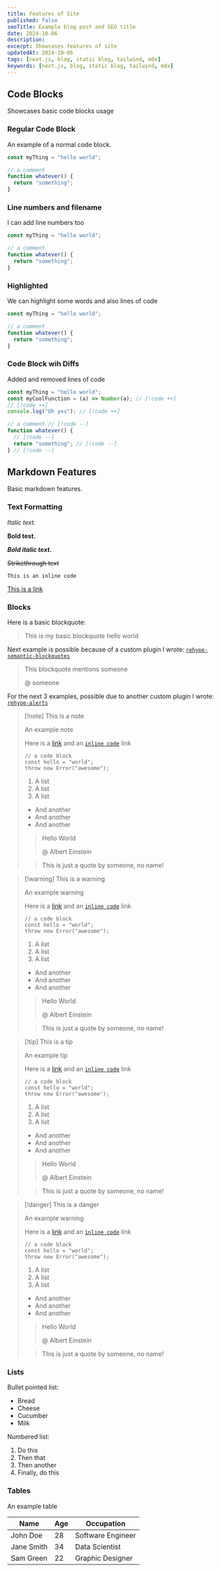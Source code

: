 ```yaml
---
title: Features of Site
published: false
seoTitle: Example blog post and SEO title
date: 2024-10-06
description: 
excerpt: Showcases features of site
updatedAt: 2024-10-06
tags: [next.js, blog, static blog, tailwind, mdx]
keywords: [next.js, blog, static blog, tailwind, mdx]
---
```


## Code Blocks

Showcases basic code blocks usage

### Regular Code Block

An example of a normal code block.

```ts
const myThing = "hello world";

// a comment
function whatever() {
  return "something";
}
```

### Line numbers and filename

I can add line numbers too

```ts title="index.ts" showLineNumbers
const myThing = "hello world";

// a comment
function whatever() {
  return "something";
}
```

### Highlighted

We can highlight some words and also lines of code

```ts {2-4} /const/ /whatever/
const myThing = "hello world";

// a comment
function whatever() {
  return "something";
}
```

### Code Block wih Diffs

Added and removed lines of code

```ts
const myThing = "hello world";
const myCoolFunction = (a) => Number(a); // [!code ++]
// [!code ++]
console.log("Oh yes"); // [!code ++]

// a comment // [!code --]
function whatever() {
  // [!code --]
  return "something"; // [!code --]
} // [!code --]
```

## Markdown Features

Basic markdown features.

### Text Formatting

_Italic text._

**Bold test.**

**_Bold italic text._**

~~Strikethrough text~~

`This is an inline code`

[This is a link](https://example.com)

### Blocks

Here is a basic blockquote:

> This is my basic blockquote
> hello world

Next example is possible because of a custom plugin I wrote: [`rehype-semantic-blockquotes`](https://github.com/nikitarevenco/rehype-semantic-blockquotes)

> This blockquote mentions someone
>
> @ someone

For the next 3 examples, possible due to another custom plugin I wrote: [`rehype-alerts`](https://github.com/nikitarevenco/rehype-alerts)

> [!note] This is a note
>
> An example note
>
> Here is a [link](#) and an [`inline code`](#) link
>
> ```tsx {3}
> // a code block
> const hello = "world";
> throw new Error("awesome");
> ```
>
> 1. A list
> 1. A list
> 1. A list
>
> - And another
> - And another
> - And another
>
> > Hello World
> >
> > @ Albert Einstein
>
> > This is just a quote by someone, no name!

> [!warning] This is a warning
>
> An example warning
>
> Here is a [link](#) and an [`inline code`](#) link
>
> ```tsx {3}
> // a code block
> const hello = "world";
> throw new Error("awesome");
> ```
>
> 1. A list
> 1. A list
> 1. A list
>
> - And another
> - And another
> - And another
>
> > Hello World
> >
> > @ Albert Einstein
>
> > This is just a quote by someone, no name!

> [!tip] This is a tip
>
> An example tip
>
> Here is a [link](#) and an [`inline code`](#) link
>
> ```tsx {3}
> // a code block
> const hello = "world";
> throw new Error("awesome");
> ```
>
> 1. A list
> 1. A list
> 1. A list
>
> - And another
> - And another
> - And another
>
> > Hello World
> >
> > @ Albert Einstein
>
> > This is just a quote by someone, no name!

> [!danger] This is a danger
>
> An example warning
>
> Here is a [link](#) and an [`inline code`](#) link
>
> ```tsx {3}
> // a code block
> const hello = "world";
> throw new Error("awesome");
> ```
>
> 1. A list
> 1. A list
> 1. A list
>
> - And another
> - And another
> - And another
>
> > Hello World
> >
> > @ Albert Einstein
>
> > This is just a quote by someone, no name!

### Lists

Bullet pointed list:

- Bread
- Cheese
- Cucumber
- Milk

Numbered list:

1. Do this
1. Then that
1. Then another
1. Finally, do this

### Tables

An example table

| Name       | Age | Occupation        |
| ---------- | --- | ----------------- |
| John Doe   | 28  | Software Engineer |
| Jane Smith | 34  | Data Scientist    |
| Sam Green  | 22  | Graphic Designer  |
